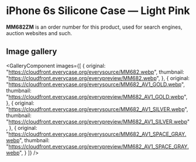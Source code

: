 
# iPhone 6s Silicone Case — Light Pink

<Callout type='info' emoji='👉🏻'>**MM682ZM** is an order number for this product, used for search engines, auction websites and such.</Callout>

## Image gallery

<GalleryComponent
    images={[
      {
        original: "https://cloudfront.everycase.org/everysource/MM682.webp",
        thumbnail: "https://cloudfront.everycase.org/everypreview/MM682.webp",
      },
      {
        original: "https://cloudfront.everycase.org/everysource/MM682_AV1_GOLD.webp",
        thumbnail: "https://cloudfront.everycase.org/everypreview/MM682_AV1_GOLD.webp",
      },
      {
        original: "https://cloudfront.everycase.org/everysource/MM682_AV1_SILVER.webp",
        thumbnail: "https://cloudfront.everycase.org/everypreview/MM682_AV1_SILVER.webp",
      },
      {
        original: "https://cloudfront.everycase.org/everysource/MM682_AV1_SPACE_GRAY.webp",
        thumbnail: "https://cloudfront.everycase.org/everypreview/MM682_AV1_SPACE_GRAY.webp",
      }
    ]}
  />
